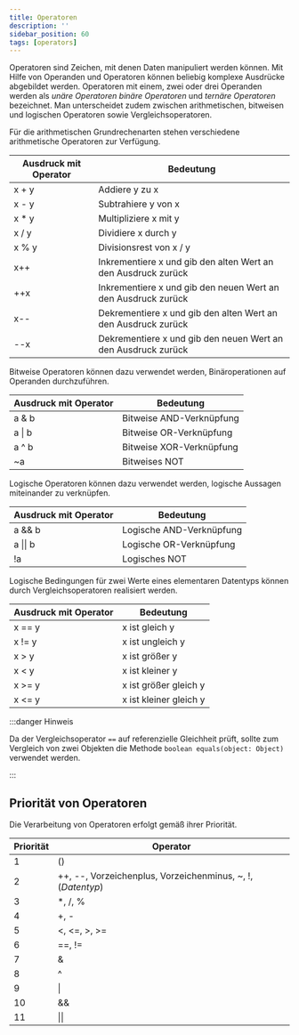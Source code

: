 ```yaml
---
title: Operatoren
description: ''
sidebar_position: 60
tags: [operators]
---
```



Operatoren sind Zeichen, mit denen Daten manipuliert werden können. Mit Hilfe
von Operanden und Operatoren können beliebig komplexe Ausdrücke abgebildet
werden. Operatoren mit einem, zwei oder drei Operanden werden als _unäre
Operatoren_ _binäre Operatoren_ und _ternäre Operatoren_ bezeichnet. Man
unterscheidet zudem zwischen arithmetischen, bitweisen und logischen Operatoren
sowie Vergleichsoperatoren.

<Tabs>
  <TabItem value="a" label="Arithmetische Operatoren" default>

Für die arithmetischen Grundrechenarten stehen verschiedene arithmetische
Operatoren zur Verfügung.

| Ausdruck mit Operator | Bedeutung                                                     |
| --------------------- | ------------------------------------------------------------- |
| x + y                 | Addiere y zu x                                                |
| x - y                 | Subtrahiere y von x                                           |
| x \* y                | Multipliziere x mit y                                         |
| x / y                 | Dividiere x durch y                                           |
| x % y                 | Divisionsrest von x / y                                       |
| x++                   | Inkrementiere x und gib den alten Wert an den Ausdruck zurück |
| ++x                   | Inkrementiere x und gib den neuen Wert an den Ausdruck zurück |
| x--                   | Dekrementiere x und gib den alten Wert an den Ausdruck zurück |
| --x                   | Dekrementiere x und gib den neuen Wert an den Ausdruck zurück |

  </TabItem>
  <TabItem value="b" label="Bitweise Operatoren">

Bitweise Operatoren können dazu verwendet werden, Binäroperationen auf Operanden
durchzuführen.

| Ausdruck mit Operator | Bedeutung                |
| --------------------- | ------------------------ |
| a & b                 | Bitweise AND-Verknüpfung |
| a \| b                | Bitweise OR-Verknüpfung  |
| a ^ b                 | Bitweise XOR-Verknüpfung |
| ~a                    | Bitweises NOT            |

  </TabItem>
  <TabItem value="c" label="Logische Operatoren">

Logische Operatoren können dazu verwendet werden, logische Aussagen miteinander
zu verknüpfen.

| Ausdruck mit Operator | Bedeutung                |
| --------------------- | ------------------------ |
| a && b                | Logische AND-Verknüpfung |
| a \|\| b              | Logische OR-Verknüpfung  |
| !a                    | Logisches NOT            |

  </TabItem>
  <TabItem value="d" label="Vergleichsoperatoren">

Logische Bedingungen für zwei Werte eines elementaren Datentyps können durch
Vergleichsoperatoren realisiert werden.

| Ausdruck mit Operator | Bedeutung              |
| --------------------- | ---------------------- |
| x == y                | x ist gleich y         |
| x != y                | x ist ungleich y       |
| x &gt; y              | x ist größer y         |
| x &lt; y              | x ist kleiner y        |
| x &gt;= y             | x ist größer gleich y  |
| x &lt;= y             | x ist kleiner gleich y |

:::danger Hinweis

Da der Vergleichsoperator `==` auf referenzielle Gleichheit prüft, sollte zum
Vergleich von zwei Objekten die Methode `boolean equals(object: Object)`
verwendet werden.

:::

  </TabItem>
</Tabs>

## Priorität von Operatoren

Die Verarbeitung von Operatoren erfolgt gemäß ihrer Priorität.

| Priorität | Operator                                                     |
| --------- | ------------------------------------------------------------ |
| 1         | ()                                                           |
| 2         | ++, --, Vorzeichenplus, Vorzeichenminus, \~, !, (_Datentyp_) |
| 3         | \*, /, %                                                     |
| 4         | +, -                                                         |
| 5         | &lt;, &lt;=, &gt;, &gt;=                                     |
| 6         | ==, !=                                                       |
| 7         | &                                                            |
| 8         | ^                                                            |
| 9         | \|                                                           |
| 10        | &&                                                           |
| 11        | \|\|                                                         |
